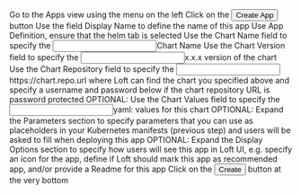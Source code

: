 


<Flow id="create-helm-app-ui">
  <Step>
    Go to the <NavStep>Apps</NavStep> view using the menu on the left
  </Step>
  <Step>
    Click on the <Button>Create App</Button> button
  </Step>
  <Step>
    Use the field <Label>Display Name</Label> to define the name of this app
  </Step>
  <Step>
    Use <Label>App Definition</Label>, ensure that the <Label>helm</Label> tab is selected
  </Step>
  <Step>
    Use the <Label>Chart Name</Label> field to specify the <Input>Chart Name</Input>
  </Step>
  <Step>
    Use the <Label>Chart Version</Label> field to specify the <Input>x.x.x</Input> version of the chart
  </Step>
  <Step>
    Use the <Label>Chart Repository</Label> field to specify the <Input>https://chart.repo.url</Input> where Loft can find the chart you specified above and specify a username and password below if the chart repository URL is password protected
  </Step>
  <Step>
    OPTIONAL: Use the <Label>Chart Values</Label> field to specify the <Input>yaml: values</Input> for this chart
  </Step>
  <Step>
    OPTIONAL: Expand the <Expander>Parameters</Expander> section to specify parameters that you can use as placeholders in your Kubernetes manifests (previous step) and users will be asked to fill when deploying this app
  </Step>
  <Step>
    OPTIONAL: Expand the <Expander>Display Options</Expander> section to specify how users will see this app in Loft UI, e.g. specify an icon for the app, define if Loft should mark this app as recommended app, and/or provide a <Expander>Readme</Expander> for this app
  </Step>
  <Step image="">
    Click on the <Button>Create</Button> button at the very bottom
  </Step>
</Flow>